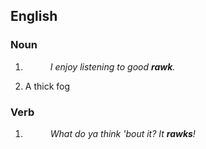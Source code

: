 ==English==

===Noun===
{{en-noun}}

# {{eye dialect of|rock}}
#: ''I enjoy listening to good '''rawk'''.''
# {{context|Yorkshire|lang=en}} A thick fog

===Verb===
{{en-verb}}

# {{eye dialect of|rock}}
#: ''What do ya think 'bout it? It '''rawks'''!''